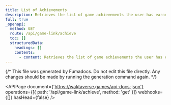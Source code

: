 ```yaml
---
title: List of Achievements
description: Retrieves the list of game achievements the user has earned.
full: true
_openapi:
  method: GET
  route: /api/game-link/achieve
  toc: []
  structuredData:
    headings: []
    contents:
      - content: Retrieves the list of game achievements the user has earned.
---
```


{/* This file was generated by Fumadocs. Do not edit this file directly. Any changes should be made by running the generation command again. */}

<APIPage
  document={'https://waktaverse.games/api-docs-json'}
  operations={[{ path: '/api/game-link/achieve', method: 'get' }]}
  webhooks={[]}
  hasHead={false}
/>
